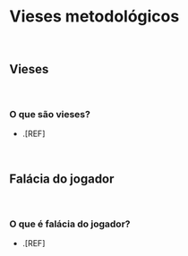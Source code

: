 # **Vieses metodológicos** {#vieses-metodologicos}

<br>

## Vieses {#vieses}

<br>

### O que são vieses?

- .[REF]

<br>

## Falácia do jogador {#jogador}

<br>

### O que é falácia do jogador?

- .[REF]

<br>
